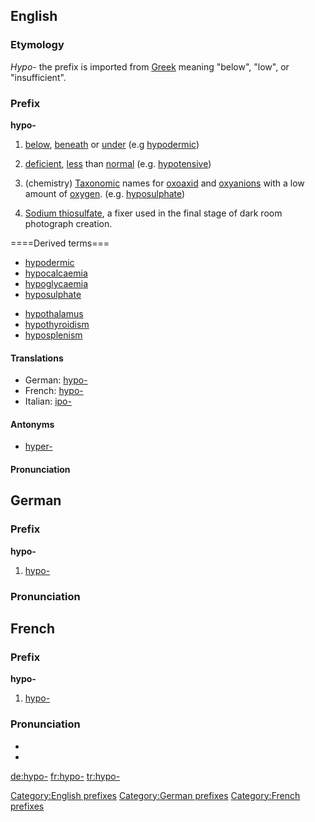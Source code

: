 ==English==

===Etymology===
''Hypo-'' the prefix is imported from [[Greek]] meaning "below", "low", or "insufficient".

===Prefix===
'''hypo-'''
#{{anatomy}}[[Below|below]], [[beneath]] or [[under]] (e.g [[hypodermic]])
# {{medicine}} [[Deficient|deficient]], [[less]] than [[normal]] (e.g. [[hypotensive]])
# (chemistry) [[Taxonomic]] names for [[oxoaxid]] and [[oxyanion]]s with a low amount of [[oxygen]]. (e.g. [[hyposulphate]])
#{{photography}} [[sodium thiosulfate|Sodium thiosulfate]], a fixer used in the final stage of dark room photograph creation.

====Derived terms===
{{top3}}
*[[hypodermic]]
*[[hypocalcaemia]]
*[[hypoglycaemia]]
*[[hyposulphate]]
{{mid3}}
*[[hypothalamus]]
*[[hypothyroidism]]
*[[hyposplenism]]
{{bottom3}}
====Translations====
{{top}}
*German: [[hypo-#German|hypo-]]
*French: [[hypo-#French|hypo-]]
*Italian: [[ipo-]]
{{mid}}
{{bottom}}

====Antonyms====
* [[hyper-]]

====Pronunciation====

==German==
===Prefix===
'''hypo-'''
#[[hypo-#English|hypo-]]

===Pronunciation===

==French==
===Prefix===
'''hypo-'''
#[[hypo-#English|hypo-]]

===Pronunciation===
* {{IPA|i.pɔ}}
* {{SAMPA|i.pO}}

[[Category:English prefixes]]
[[Category:German prefixes]]
[[Category:French prefixes]]

[[de:hypo-]]
[[fr:hypo-]]
[[tr:hypo-]]